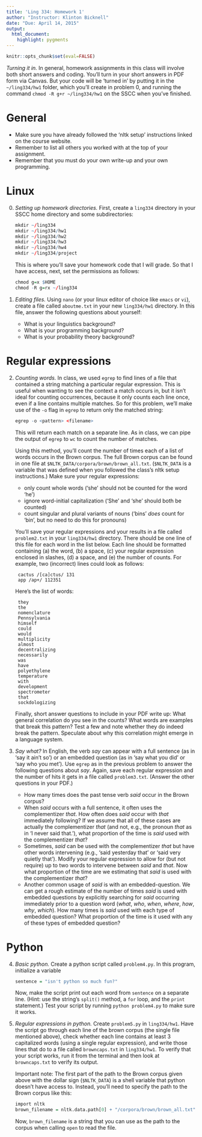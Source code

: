 ```yaml
---
title: 'Ling 334: Homework 1'
author: "Instructor: Klinton Bicknell"
date: "Due: April 14, 2015"
output:
  html_document:
    highlight: pygments
---
```


```r
knitr::opts_chunk$set(eval=FALSE)
```

_Turning it in._ In general, homework assignments in this class will involve both short answers and coding. You'll turn in your short answers in PDF form via Canvas. But your code will be 'turned in' by putting it in the `~/ling334/hw1` folder, which you'll create in problem 0, and running the command `chmod -R g+r ~/ling334/hw1` on the SSCC when you've finished.

# General

* Make sure you have already followed the 'nltk setup' instructions linked on the course website.
* Remember to list all others you worked with at the top of your assignment.
* Remember that you must do your own write-up and your own programming.

# Linux

0. _Setting up homework directories._ First, create a `ling334` directory in your SSCC home directory and some subdirectories:

    ```r
    mkdir ~/ling334
    mkdir ~/ling334/hw1
    mkdir ~/ling334/hw2
    mkdir ~/ling334/hw3
    mkdir ~/ling334/hw4
    mkdir ~/ling334/project
    ```

    This is where you'll save your homework code that I will grade. So that I have access, next, set the permissions as follows:

    ```r
    chmod g=x $HOME
    chmod -R g=rx ~/ling334
    ```

1. _Editing files._ Using `nano` (or your linux editor of choice like `emacs` or `vi`), create a file called `aboutme.txt` in your new `ling334/hw1` directory. In this file, answer the following questions about yourself:

    * What is your linguistics background?
    * What is your programming background?
    * What is your probability theory background?

# Regular expressions

2. _Counting words._ In class, we used `egrep` to find lines of a file that contained a string matching a particular regular expression. This is useful when wanting to see the context a match occurs in, but it isn't ideal for counting occurrences, because it only counts each line once, even if a line contains multiple matches. So for this problem, we'll make use of the `-o` flag in `egrep` to return only the matched string:

    ```r
    egrep -o <pattern> <filename>
    ```

    This will return each match on a separate line. As in class, we can pipe the output of `egrep` to `wc` to count the number of matches.

    Using this method, you'll count the number of times each of a list of words occurs in the Brown corpus. The full Brown corpus can be found in one file at `$NLTK_DATA/corpora/brown/brown_all.txt`. (`$NLTK_DATA` is a variable that was defined when you followed the class's nltk setup instructions.) Make sure your regular expressions:
    
    * only count whole words ('she' should not be counted for the word 'he')
    * ignore word-initial capitalization ('She' and 'she' should both be counted)
    * count singular and plural variants of nouns ('bins' _does_ count for 'bin', but no need to do this for pronouns)
    
    You'll save your regular expressions and your results in a file called `problem2.txt` in your `ling334/hw1` directory. There should be one line of this file for each word in the list below. Each line should be formatted containing (a) the word, (b) a space, (c) your regular expression enclosed in slashes, (d) a space, and (e) the number of counts. For example, two (incorrect) lines could look as follows:
    
        cactus /[ca]ctus/ 131
        app /ap+/ 112351

    Here's the list of words:

        they
        the
        nomenclature
        Pennsylvania
        himself
        could
        would
        multiplicity
        almost
        decentralizing
        necessarily
        was
        have
        polyethylene
        temperature
        with
        development
        spectrometer
        that
        sockdologizing

    Finally, short answer questions to include in your PDF write up: What general correlation do you see in the counts? What words are examples that break this pattern? Test a few and note whether they do indeed break the pattern. Speculate about why this correlation might emerge in a language system.

3. _Say what?_ In English, the verb _say_ can appear with a full sentence (as in
'say it ain't so') or an embedded question (as in 'say what you did' or 'say who you met'). Use `egrep` as in the previous problem to answer the following questions about _say_. Again, save each regular expression and the number of hits it gets in a file called `problem3.txt`. (Answer the other questions in your PDF.)

    * How many times does the past tense verb _said_ occur in the Brown corpus?
    * When _said_ occurs with a full sentence, it often uses the complementizer _that_. How often does _said_ occur with _that_ immediately following? If we assume that all of these cases are actually the complementizer _that_ (and not, e.g., the pronoun _that_ as in 'I never said that.'), what proportion of the time is _said_ used with the complementizer _that_?
    * Sometimes, _said_ can be used with the complementizer _that_ but have other words intervening (e.g., 'said yesterday that' or 'said very quietly that'). Modify your regular expression to allow for (but not require) up to two words to intervene between _said_ and _that_. Now what proportion of the time are we estimating that _said_ is used with the complementizer _that_?
    * Another common usage of _said_ is with an
  embedded-question. We can get a rough estimate of the number of
  times _said_ is used with embedded questions by explicitly
  searching for _said_ occurring immediately prior to a question
  word (_what_, _who_, _when_, _where_, _how_, _why_, _which_). How many times
  is _said_ used with each type of
  embedded question? What proportion of the time is it used with any of these types of
  embedded question?

# Python

4. _Basic python._ Create a python script called `problem4.py`. In this program, initialize a variable

    ```r
    sentence = "isn't python so much fun?"
    ```

    Now, make the script print out each word from `sentence` on a separate line. (Hint: use the string's `split()` method, a `for` loop, and the `print` statement.) Test your script by running `python problem4.py` to make sure it works.

5. _Regular expressions in python._ Create `problem5.py` in `ling334/hw1`. Have the script
go through each line of the brown corpus (the single file mentioned
above), check whether each line contains at least 3 capitalized words
(using a single regular expression), and write those lines that do to a file
called `browncaps.txt` in `ling334/hw1`. To verify that your script works, run it from the terminal
and then look at `browncaps.txt` to verify its output.

    Important note: The first part of the path to the Brown corpus given
above with the dollar sign (`$NLTK_DATA`) is a shell variable that
python doesn't have access to. Instead, you'll need to specify the path to the Brown corpus like this:
    
    ```r
    import nltk
    brown_filename = nltk.data.path[0] + "/corpora/brown/brown_all.txt"
    ```

    Now, `brown_filename` is a string that you can use as the path to the corpus when calling `open` to read the file.